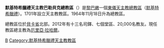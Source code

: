 {{Infobox Roman Catholic diocese
|jurisdiction     = 總教區
|name             = 巴勒貝克
|latin= Archidioecesis Heliopolitana Graecorum Melkitarum
|image =
|caption =
|location = [[黎巴嫩|黎巴嫩]]
|territory =貝卡省北部
|population = 20,000
|rite = [[默基特希臘禮天主教會|默基特希臘禮]]
|patron =
|province =
|established = 1701年
|cathedral = [[聖巴巴拉主教座堂_(巴勒貝克)|聖巴巴拉主教座堂]]
|co-cathedral =
|leadership = 總主教 
|website = 
|pope =  
|patriarch= 
|metropolitan =厄里亞·拉哈爾

|ordinary = 
|coadjutor archbishop = 
|coadjutor bishop = 
|auxiliary = 
|emeritus = }}

'''默基特希臘禮天主教巴勒貝克總教區'''（{{lang-la|Archidioecesis Heliopolitana Graecorum Melkitarum}}）是[[黎巴嫩|黎巴嫩]]一個[[東儀天主教|東儀天主教]][[總教區|總教區]]（[[默基特希臘禮天主教會|默基特希臘禮]]）。1701年設立天主教教區。1964年11月18日升為總教區。

總教區位於[[貝卡省|貝卡省]]北部。2012年有十三名司鐸、七個堂區、20,000名教友。現任教區總主教為[[厄里亞·拉哈爾|厄里亞·拉哈爾]]。

{{黎巴嫩天主教教區}}
{{默基特希臘禮天主教會教區}}
[[Category:黎巴嫩天主教教區|B]]
[[Category:默基特希臘禮天主教教區|Category:默基特希臘禮天主教教區]]